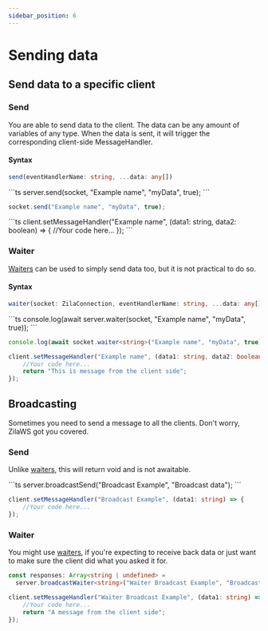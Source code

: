 ```yaml
---
sidebar_position: 6
---
```


# Sending data

## Send data to a specific client

### Send

You are able to send data to the client. The data can be any amount of variables of any type. When the data is sent, it will trigger the corresponding client-side MessageHandler.

#### Syntax

```ts
send(eventHandlerName: string, ...data: any[])
```

<Tabs>
  <TabItem value="S" label="Server Side">
```ts
server.send(socket, "Example name", "myData", true);
```

<OR />

```ts
socket.send("Example name", "myData", true);
```
  </TabItem>
  <TabItem value="C" label="Client Side">
```ts
client.setMessageHandler("Example name", (data1: string, data2: boolean) => {
    //Your code here...
});
```
  </TabItem>
</Tabs>


### Waiter

[Waiters](../waiters) can be used to simply send data too, but it is not practical to do so.

#### Syntax
```ts
waiter(socket: ZilaConnection, eventHandlerName: string, ...data: any[])
```

<Tabs>
  <TabItem value="S" label="Server Side">
```ts
console.log(await server.waiter<string>(socket, "Example name", "myData", true));
```
<OR/>

```ts
console.log(await socket.waiter<string>("Example name", "myData", true));
```
  </TabItem>
  <TabItem value="C" label="Client Side">

```ts
client.setMessageHandler("Example name", (data1: string, data2: boolean) => {
    //Your code here...
    return "This is message from the client side";
});
```
  </TabItem>
</Tabs>


## Broadcasting
Sometimes you need to send a message to all the clients. Don't worry, ZilaWS got you covered.

### Send
Unlike [waiters](../waiters), this will return void and is not awaitable.

<Tabs>
  <TabItem value="S" label="Server Side">
```ts
server.broadcastSend("Broadcast Example", "Broadcast data");
```

  </TabItem>
  <TabItem value="C" label="Client Side">

```ts
client.setMessageHandler("Broadcast Example", (data1: string) => {
    //Your code here...
});
```

  </TabItem>
</Tabs>


### Waiter

You might use [waiters](../waiters), if you're expecting to receive back data or just want to make sure the client did what you asked it for.


<Tabs>
  <TabItem value="S" label="Server Side">

```ts
const responses: Array<string | undefined> = 
  server.broadcastWaiter<string>("Waiter Broadcast Example", "Broadcast data");
```

  </TabItem>
  <TabItem value="C" label="Client Side">

```ts
client.setMessageHandler("Waiter Broadcast Example", (data1: string) => {
    //Your code here...
    return "A message from the client side";
});
```

  </TabItem>
</Tabs>
